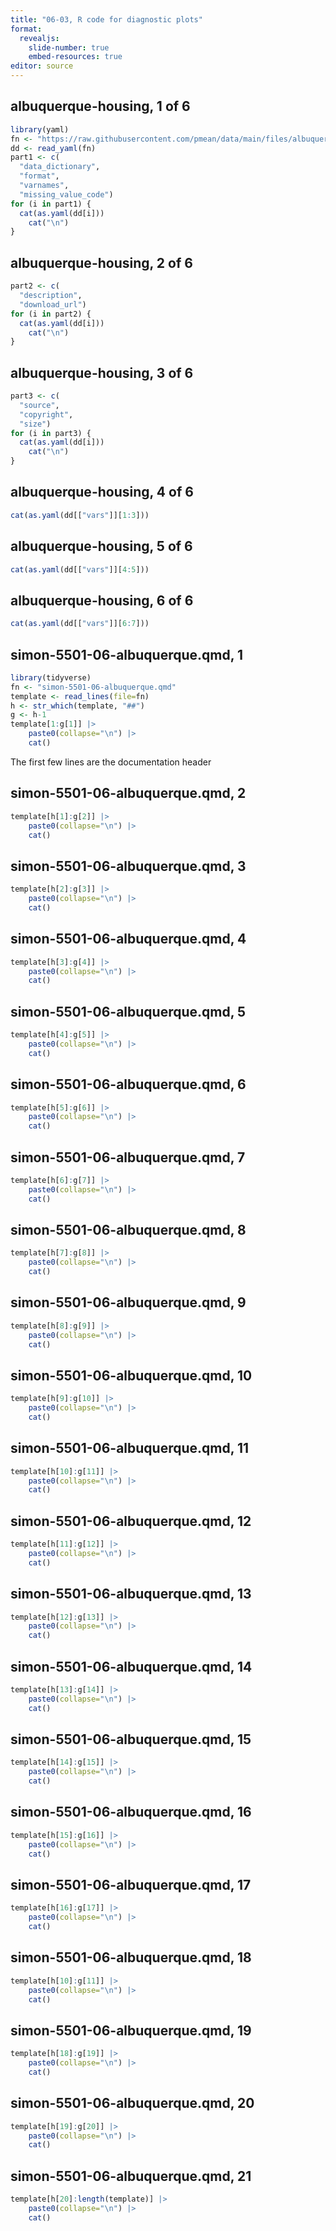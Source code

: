 ```yaml
---
title: "06-03, R code for diagnostic plots"
format: 
  revealjs:
    slide-number: true
    embed-resources: true
editor: source
---
```


## albuquerque-housing, 1 of 6

```r
library(yaml)
fn <- "https://raw.githubusercontent.com/pmean/data/main/files/albuquerque-housing.yaml"
dd <- read_yaml(fn)
part1 <- c(
  "data_dictionary",
  "format",
  "varnames",
  "missing_value_code")
for (i in part1) {
  cat(as.yaml(dd[i]))
	cat("\n")
}
```

## albuquerque-housing, 2 of 6

```r
part2 <- c(
  "description",
  "download_url")
for (i in part2) {
  cat(as.yaml(dd[i]))
	cat("\n")
}
```

## albuquerque-housing, 3 of 6

```r
part3 <- c(
  "source",
  "copyright",
  "size")
for (i in part3) {
  cat(as.yaml(dd[i]))
	cat("\n")
}
```

## albuquerque-housing, 4 of 6

```r
cat(as.yaml(dd[["vars"]][1:3]))
```

## albuquerque-housing, 5 of 6

```r
cat(as.yaml(dd[["vars"]][4:5]))
```

## albuquerque-housing, 6 of 6

```r
cat(as.yaml(dd[["vars"]][6:7]))
```

## simon-5501-06-albuquerque.qmd, 1

```r
library(tidyverse)
fn <- "simon-5501-06-albuquerque.qmd"
template <- read_lines(file=fn)
h <- str_which(template, "##")
g <- h-1
template[1:g[1]] |>
	paste0(collapse="\n") |>
	cat()
```

:::notes
The first few lines are the documentation header
:::

## simon-5501-06-albuquerque.qmd, 2

```r
template[h[1]:g[2]] |>
	paste0(collapse="\n") |>
	cat()
```

## simon-5501-06-albuquerque.qmd, 3

```r
template[h[2]:g[3]] |>
	paste0(collapse="\n") |>
	cat()
```

## simon-5501-06-albuquerque.qmd, 4

```r
template[h[3]:g[4]] |>
	paste0(collapse="\n") |>
	cat()
```

## simon-5501-06-albuquerque.qmd, 5

```r
template[h[4]:g[5]] |>
	paste0(collapse="\n") |>
	cat()
```

## simon-5501-06-albuquerque.qmd, 6

```r
template[h[5]:g[6]] |>
	paste0(collapse="\n") |>
	cat()
```

## simon-5501-06-albuquerque.qmd, 7

```r
template[h[6]:g[7]] |>
	paste0(collapse="\n") |>
	cat()
```

## simon-5501-06-albuquerque.qmd, 8

```r
template[h[7]:g[8]] |>
	paste0(collapse="\n") |>
	cat()
```

## simon-5501-06-albuquerque.qmd, 9

```r
template[h[8]:g[9]] |>
	paste0(collapse="\n") |>
	cat()
```

## simon-5501-06-albuquerque.qmd, 10

```r
template[h[9]:g[10]] |>
	paste0(collapse="\n") |>
	cat()
```

## simon-5501-06-albuquerque.qmd, 11

```r
template[h[10]:g[11]] |>
	paste0(collapse="\n") |>
	cat()
```

## simon-5501-06-albuquerque.qmd, 12

```r
template[h[11]:g[12]] |>
	paste0(collapse="\n") |>
	cat()
```

## simon-5501-06-albuquerque.qmd, 13

```r
template[h[12]:g[13]] |>
	paste0(collapse="\n") |>
	cat()
```

## simon-5501-06-albuquerque.qmd, 14

```r
template[h[13]:g[14]] |>
	paste0(collapse="\n") |>
	cat()
```

## simon-5501-06-albuquerque.qmd, 15

```r
template[h[14]:g[15]] |>
	paste0(collapse="\n") |>
	cat()
```

## simon-5501-06-albuquerque.qmd, 16

```r
template[h[15]:g[16]] |>
	paste0(collapse="\n") |>
	cat()
```

## simon-5501-06-albuquerque.qmd, 17

```r
template[h[16]:g[17]] |>
	paste0(collapse="\n") |>
	cat()
```

## simon-5501-06-albuquerque.qmd, 18

```r
template[h[10]:g[11]] |>
	paste0(collapse="\n") |>
	cat()
```

## simon-5501-06-albuquerque.qmd, 19

```r
template[h[18]:g[19]] |>
	paste0(collapse="\n") |>
	cat()
```

## simon-5501-06-albuquerque.qmd, 20

```r
template[h[19]:g[20]] |>
	paste0(collapse="\n") |>
	cat()
```

## simon-5501-06-albuquerque.qmd, 21

```r
template[h[20]:length(template)] |>
	paste0(collapse="\n") |>
	cat()
```

